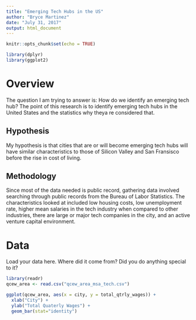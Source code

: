 ```yaml
---
title: "Emerging Tech Hubs in the US"
author: "Bryce Martinez"
date: "July 31, 2017"
output: html_document
---
```


```r
knitr::opts_chunk$set(echo = TRUE)

library(dplyr)
library(ggplot2)
```

# Overview

The question I am trying to answer is: How do we identify an emerging tech hub? The point of this research is to identify emerging tech hubs in the United States and the statistics why theya re considered that.

## Hypothesis

My hypothesis is that cities that are or will become emerging tech hubs will have similar characteristics to those of Silicon Valley and San Fransisco before the rise in cost of living.

## Methodology

Since most of the data needed is public record, gathering data involved searching through public records from the Bureau of Labor Statistics. The characteristics looked at included low housing costs, low unemployment rate, higher mean salaries in the tech industry when compared to other industries, there are large or major tech companies in the city, and an active venture capital environment.

# Data

Load your data here. Where did it come from? Did you do anything special to it?

```r
library(readr)
qcew_area <- read.csv("qcew_area_msa_tech.csv")
```

```r
ggplot(qcew_area, aes(x = city, y = total_qtrly_wages)) +
  xlab("City") +
  ylab("Total Quaterly Wages") +
  geom_bar(stat="identity")
```
